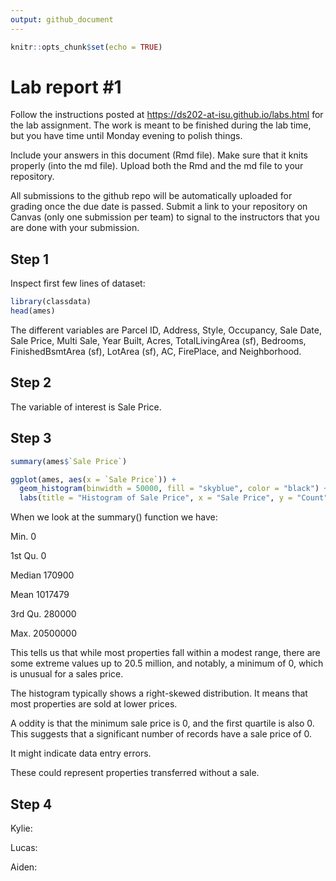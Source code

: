 ```yaml
---
output: github_document
---
```


<!-- README.md is generated from README.Rmd. Please edit the README.Rmd file -->

```r
knitr::opts_chunk$set(echo = TRUE)
```

# Lab report #1

Follow the instructions posted at <https://ds202-at-isu.github.io/labs.html> for the lab assignment. The work is meant to be finished during the lab time, but you have time until Monday evening to polish things.

Include your answers in this document (Rmd file). Make sure that it knits properly (into the md file). Upload both the Rmd and the md file to your repository.

All submissions to the github repo will be automatically uploaded for grading once the due date is passed. Submit a link to your repository on Canvas (only one submission per team) to signal to the instructors that you are done with your submission.

## Step 1

Inspect first few lines of dataset:

```r
library(classdata)
head(ames)
```

The different variables are Parcel ID, Address, Style, Occupancy, Sale Date, Sale Price, Multi Sale, Year Built, Acres, TotalLivingArea (sf), Bedrooms, FinishedBsmtArea (sf), LotArea (sf), AC, FirePlace, and Neighborhood.

## Step 2

The variable of interest is Sale Price.

## Step 3

```r
summary(ames$`Sale Price`)

ggplot(ames, aes(x = `Sale Price`)) +
  geom_histogram(binwidth = 50000, fill = "skyblue", color = "black") +
  labs(title = "Histogram of Sale Price", x = "Sale Price", y = "Count")
```

When we look at the summary() function we have:

Min. 0

1st Qu. 0

Median 170900

Mean 1017479

3rd Qu. 280000

Max. 20500000

This tells us that while most properties fall within a modest range, there are some extreme values up to 20.5 million, and notably, a minimum of 0, which is unusual for a sales price.

The histogram typically shows a right-skewed distribution. It means that most properties are sold at lower prices.

A oddity is that the minimum sale price is 0, and the first quartile is also 0. This suggests that a significant number of records have a sale price of 0.

It might indicate data entry errors.

These could represent properties transferred without a sale.

## Step 4

Kylie:

Lucas:

Aiden:
